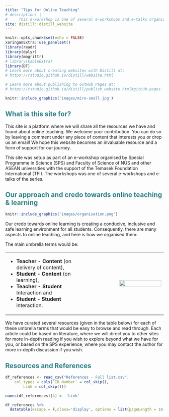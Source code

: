 ```yaml
---
title: "Tips for Online Teaching"
# description: |
#     This e-workshop is one of several e-workshops and e-talks organised by NUS and other ASEAN universities with the support of the Temasek Foundation International.
site: distill::distill_website
---
```


```r
knitr::opts_chunk$set(echo = FALSE)
xaringanExtra::use_panelset()
library(readr)
library(dplyr)
library(magrittr)
# library(kableExtra)
library(DT)
# Learn more about creating websites with Distill at:
# https://rstudio.github.io/distill/website.html

# Learn more about publishing to GitHub Pages at:
# https://rstudio.github.io/distill/publish_website.html#github-pages
```

<style>
h1{color:#096B72;}
h2{color:#096B72;opacity:.85}
.front-img{
opacity:.5
}
</style>

```r
knitr::include_graphics('images/miro-small.jpg')
```


## What is this site for?

This site is a platform where we will share all the resources we have and found about online teaching. We welcome your contribution. You can do so by leaving a comment under any piece of content that interests you or drop us an email! We hope this website becomes an invaluable resource and a form of support for our journey. 

This site was setup as part of an e-workshop organised by Special Programme in Science (SPS) and Faculty of Science of NUS and other ASEAN universities with the support of the Temasek Foundation International (TFI). The workshops was one of several e-workshops and e-talks of the series.

## Our approach and credo towards online teaching & learning

```r
knitr::include_graphics('images/organisation.png')
```


Our credo towards online learning is creating a conducive, inclusive and safe learning environment for all students. 
Consequently, there are many aspects to online teaching, and here is how we organised them:

The main umbrella terms would be:

<table style="border:none;">
<tr>
<td style="width:50%">
<ul>
<li> **Teacher - Content** (on delivery of content), </li>
<li> **Student - Content** (on learning), </li>
<li> **Teacher - Student** Interaction and </li>
<li> **Student - Student** interaction. </li>
</ul>
</td>
<td style="width:50%;text-align:right;"><img src="images/organisation.png" style="width:75%"></td>
</tr>
</table>

We have curated several resources (given in the table below) for each of these umbrella terms that would be easy to browse and read through. Each article could be based on literature, where we will direct you to other sites for more in-depth reading if you wish to explore beyond what we have for you, or based on the SPS experience, where you may contact the author for more in-depth discussion if you wish. 



## Resources and References

```r
df_references <- read_csv("References - Full list.csv", 
    col_types = cols(`ID Number` = col_skip(), 
        Link = col_skip()))

names(df_references)[4] <- 'Link'

df_references %>%
  datatable(escape = F,class='display', options = list(pageLength = 10, scrollX=T))
```

